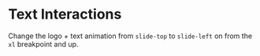 # Text Interactions

Change the logo + text animation from `slide-top` to `slide-left` on from the `xl` breakpoint and up.
